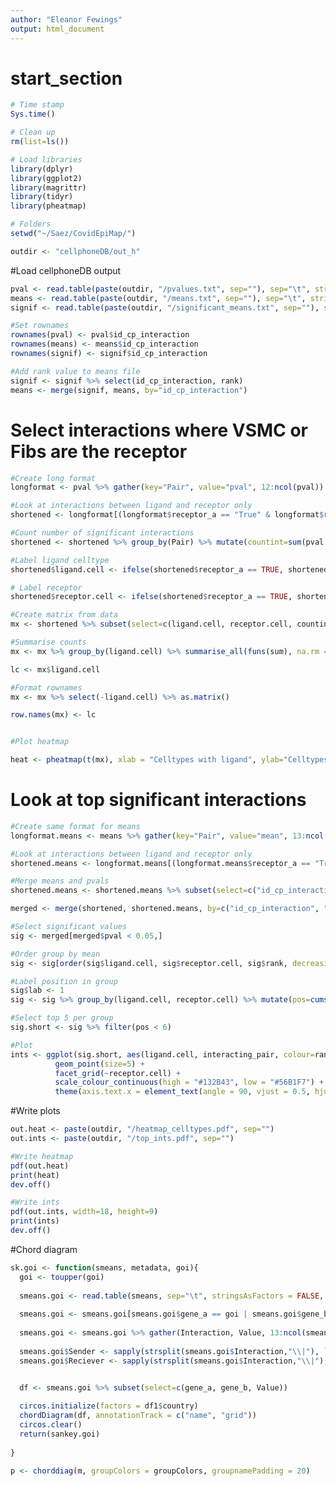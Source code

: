 ---
author: "Eleanor Fewings"
output: html_document
---

# start_section  
```{r start_section}

# Time stamp
Sys.time()

# Clean up
rm(list=ls())

# Load libraries
library(dplyr)
library(ggplot2)
library(magrittr)
library(tidyr)
library(pheatmap)

# Folders
setwd("~/Saez/CovidEpiMap/")

outdir <- "cellphoneDB/out_h"

```

#Load cellphoneDB output
```{r}

pval <- read.table(paste(outdir, "/pvalues.txt", sep=""), sep="\t", stringsAsFactors = FALSE, header=TRUE, check.names=FALSE)
means <- read.table(paste(outdir, "/means.txt", sep=""), sep="\t", stringsAsFactors = FALSE, header=TRUE, check.names=FALSE)
signif <- read.table(paste(outdir, "/significant_means.txt", sep=""), sep="\t", stringsAsFactors = FALSE, header=TRUE, check.names=FALSE)

#Set rownames
rownames(pval) <- pval$id_cp_interaction
rownames(means) <- means$id_cp_interaction
rownames(signif) <- signif$id_cp_interaction

#Add rank value to means file
signif <- signif %>% select(id_cp_interaction, rank)
means <- merge(signif, means, by="id_cp_interaction")


```

# Select interactions where VSMC or Fibs are the receptor
```{r}

#Create long format
longformat <- pval %>% gather(key="Pair", value="pval", 12:ncol(pval)) %>% separate(Pair, c("pair_a", "pair_b"),sep="\\|",remove=FALSE)

#Look at interactions between ligand and receptor only
shortened <- longformat[(longformat$receptor_a == "True" & longformat$receptor_b == "False") | (longformat$receptor_a == "False" & longformat$receptor_b == "True"),]

#Count number of significant interactions
shortened <- shortened %>% group_by(Pair) %>% mutate(countint=sum(pval < 0.05))

#Label ligand celltype
shortened$ligand.cell <- ifelse(shortened$receptor_a == TRUE, shortened$pair_b, shortened$pair_a)

# Label receptor
shortened$receptor.cell <- ifelse(shortened$receptor_a == TRUE, shortened$pair_a, shortened$pair_b)

#Create matrix from data
mx <- shortened %>% subset(select=c(ligand.cell, receptor.cell, countint)) %>% unique() %>% mutate(grouped_id = row_number()) %>% spread(receptor.cell, countint) %>% select(-grouped_id)

#Summarise counts
mx <- mx %>% group_by(ligand.cell) %>% summarise_all(funs(sum), na.rm = TRUE)

lc <- mx$ligand.cell

#Format rownames
mx <- mx %>% select(-ligand.cell) %>% as.matrix()

row.names(mx) <- lc


#Plot heatmap

heat <- pheatmap(t(mx), xlab = "Celltypes with ligand", ylab="Celltypes with receptor")

```

# Look at top significant interactions
```{r}

#Create same format for means
longformat.means <- means %>% gather(key="Pair", value="mean", 13:ncol(means)) %>% separate(Pair, c("pair_a", "pair_b"),sep="\\|",remove=FALSE)

#Look at interactions between ligand and receptor only
shortened.means <- longformat.means[(longformat.means$receptor_a == "True" & longformat.means$receptor_b == "False") | (longformat.means$receptor_a == "False" & longformat.means$receptor_b == "True"),]

#Merge means and pvals
shortened.means <- shortened.means %>% subset(select=c("id_cp_interaction", "rank", "interacting_pair", "Pair", "mean"))

merged <- merge(shortened, shortened.means, by=c("id_cp_interaction", "interacting_pair", "Pair"))

#Select significant values
sig <- merged[merged$pval < 0.05,]

#Order group by mean
sig <- sig[order(sig$ligand.cell, sig$receptor.cell, sig$rank, decreasing = TRUE),]

#Label position in group
sig$lab <- 1
sig <- sig %>% group_by(ligand.cell, receptor.cell) %>% mutate(pos=cumsum(lab))

#Select top 5 per group
sig.short <- sig %>% filter(pos < 6)

#Plot
ints <- ggplot(sig.short, aes(ligand.cell, interacting_pair, colour=rank)) +
          geom_point(size=5) +
          facet_grid(~receptor.cell) +
          scale_colour_continuous(high = "#132B43", low = "#56B1F7") +
          theme(axis.text.x = element_text(angle = 90, vjust = 0.5, hjust=1))

```

#Write plots
```{r}

out.heat <- paste(outdir, "/heatmap_celltypes.pdf", sep="")
out.ints <- paste(outdir, "/top_ints.pdf", sep="")

#Write heatmap
pdf(out.heat)
print(heat)
dev.off()

#Write ints
pdf(out.ints, width=18, height=9)
print(ints)
dev.off()

```

#Chord diagram
```{r}

sk.goi <- function(smeans, metadata, goi){  
  goi <- toupper(goi)
  
  smeans.goi <- read.table(smeans, sep="\t", stringsAsFactors = FALSE, header=TRUE, check.names=FALSE)
  
  smeans.goi <- smeans.goi[smeans.goi$gene_a == goi | smeans.goi$gene_b == goi,]
  
  smeans.goi <- smeans.goi %>% gather(Interaction, Value, 13:ncol(smeans.goi)) %>% filter(!is.na(Value))
  
  smeans.goi$Sender <- sapply(strsplit(smeans.goi$Interaction,"\\|"), `[`, 1)
  smeans.goi$Reciever <- sapply(strsplit(smeans.goi$Interaction,"\\|"), `[`, 2)
  

  df <- smeans.goi %>% subset(select=c(gene_a, gene_b, Value))

  circos.initialize(factors = df1$country)
  chordDiagram(df, annotationTrack = c("name", "grid"))
  circos.clear()
  return(sankey.goi)
  
}

p <- chorddiag(m, groupColors = groupColors, groupnamePadding = 20)

```

